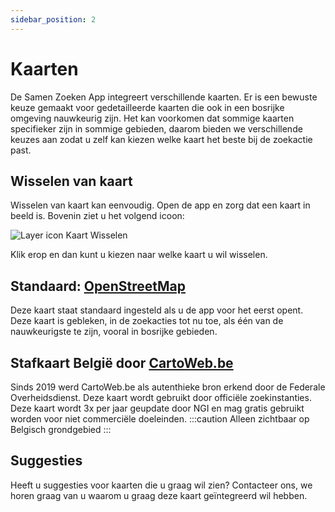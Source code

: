 ```yaml
---
sidebar_position: 2
---
```


# Kaarten

De Samen Zoeken App integreert verschillende kaarten. Er is een bewuste keuze gemaakt voor gedetailleerde kaarten die ook in een bosrijke omgeving nauwkeurig zijn. 
Het kan voorkomen dat sommige kaarten specifieker zijn in sommige gebieden, daarom bieden we verschillende keuzes aan zodat u zelf kan kiezen welke kaart het beste bij de zoekactie past.

## Wisselen van kaart
Wisselen van kaart kan eenvoudig. Open de app en zorg dat een kaart in beeld is. 
Bovenin ziet u het volgend icoon: 

![Layer icon Kaart Wisselen](./img/layer-icon.png)

Klik erop en dan kunt u kiezen naar welke kaart u wil wisselen.

## Standaard: [OpenStreetMap](https://www.openstreetmap.org/)
Deze kaart staat standaard ingesteld als u de app voor het eerst opent. 
Deze kaart is gebleken, in de zoekacties tot nu toe, als één van de nauwkeurigste te zijn, vooral in bosrijke gebieden. 

## Stafkaart **België**  door [CartoWeb.be](https://www.cartoweb.be)
Sinds 2019 werd CartoWeb.be als autenthieke bron erkend door de Federale Overheidsdienst. 
Deze kaart wordt gebruikt door officiële zoekinstanties. 
Deze kaart wordt 3x per jaar geupdate door NGI en mag gratis gebruikt worden voor niet commerciële doeleinden.
:::caution
Alleen zichtbaar op Belgisch grondgebied
:::

## Suggesties

Heeft u suggesties voor kaarten die u graag wil zien? Contacteer ons, we horen graag van u waarom u graag deze kaart geïntegreerd wil hebben. 
